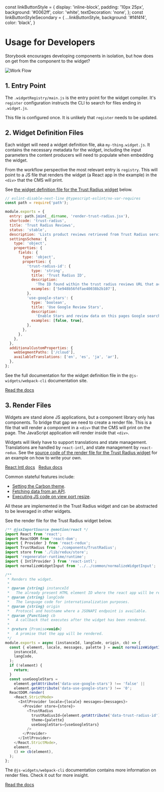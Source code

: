 const linkButtonStyle = {
  display: 'inline-block',
  padding: '10px 25px',
  background: '#0062ff',
  color: 'white',
  textDecoration: 'none',
};
const linkButtonStyleSecondary = {
  ...linkButtonStyle,
  background: '#f4f4f4',
  color: 'black',
}

<Meta title="Usage" />

# Usage for Developers
Storybook encourages developing components in isolation, but how does on get from the component to the widget?

<img src="wr-flow.png" alt="Work Flow" title="Work Flow" />

## 1. Entry Point
The `.widgetRegistry/main.js` is the entry point for the widget compiler. It's `register` configuration instructs the
CLI to search for files ending in `.widget.js`.

This file is configured once. It is unlikely that `register` needs to be updated.

## 2. Widget Definition Files
Each widget will need a widget definition file, aka `my-thing.widget.js`. It contains the necessary metadata for the
widget, including the input parameters the content producers will need to populate when embedding the widget.

From the workflow perspective the most relevant entry is `registry`. This will point to a JS file that renders the
widget (a React app in the example) in the `<div>` that the CMS will print.

See [the widget definition file for the Trust Radius widget](https://github.ibm.com/MSC-Cloud/hc-widgets/blob/development/src/apps/trust-radius/TrustRadius.widget.js) below.

```javascript
// eslint-disable-next-line @typescript-eslint/no-var-requires
const path = require('path');

module.exports = {
  entry: path.join(__dirname, 'render-trust-radius.jsx'),
  shortcode: 'trust-radius',
  title: 'Trust Radius Reviews',
  status: 'stable',
  description: 'Lists product reviews retrieved from Trust Radius service.',
  settingsSchema: {
    type: 'object',
    properties: {
      fields: {
        type: 'object',
        properties: {
          'trust-radius-id': {
            type: 'string',
            title: 'Trust Radius ID',
            description:
              'The ID found within the trust radius reviews URL that activates the product reviews',
            examples: ['5e948b56fdfae40038b2b107'],
          },
          'use-google-stars': {
            type: 'boolean',
            title: 'Use Google Review Stars',
            description:
              'Enable Stars and review data on this pages Google search results? True or False',
            examples: [false, true],
          },
        },
      },
    },
  },
  additionalCustomProperties: {
    webSegmentPaths: ['/cloud'],
    availableTranslations: ['en', 'es', 'ja', 'ar'],
  },
};
```

See the full documentation for the widget definition file in the `@js-widgets/webpack-cli` documentation site.

<a style={linkButtonStyle} href='https://js-widgets.github.io/webpack-cli/docs/registry/widget-definition' target='_blank'>Read the docs</a>

## 3. Render Files
Widgets are stand alone JS applications, but a component library only has components. To bridge that gap we need to
create a render file. This is a file that will render a component in a `<div>` that the CMS will print on the page. The
JavaScript application will render inside that `<div>`.

Widgets will likely have to support translations and state management. Translations are handled by `react-intl`, and state management by `react-redux`.
See the [source code of the render file for the Trust Radius widget](https://github.ibm.com/MSC-Cloud/hc-widgets/blob/development/src/apps/trust-radius/render-trust-radius.jsx)
for an example on how to write your own.

<a style={linkButtonStyleSecondary} href='https://formatjs.io/docs/getting-started/installation/' target='_blank'>React Intl docs</a>
&nbsp;
<a style={linkButtonStyleSecondary} href='https://redux.js.org/introduction/getting-started' target='_blank'>Redux docs</a>

Common stateful features include:

  - [Setting the Carbon theme](https://github.ibm.com/MSC-Cloud/hc-widgets/blob/development/src/apps/trust-radius/lib/redux/reducers/setThemeReducer.ts).
  - [Fetching data from an API](https://github.ibm.com/MSC-Cloud/hc-widgets/blob/development/src/apps/trust-radius/lib/redux/actions/fetchProductDataAction.ts).
  - [Executing JS code on view port resize](https://github.ibm.com/MSC-Cloud/hc-widgets/blob/development/src/apps/trust-radius/lib/redux/reducers/windowResizeReducer.ts).

All these are implemented in the Trust Radius widget and can be abstracted to be leveraged in other widgets.

See the render file for the Trust Radius widget below.

```javascript
/** @jsxImportSource @emotion/react */
import React from 'react';
import ReactDOM from 'react-dom';
import { Provider } from 'react-redux';
import TrustRadius from './components/TrustRadius';
import store from './lib/redux/store';
import 'regenerator-runtime/runtime';
import { IntlProvider } from 'react-intl';
import normalizeWidgetInput from '../../common/normalizeWidgetInput';

/**
 * Renders the widget.
 *
 * @param {string} instanceId
 *   The already present HTML element ID where the react app will be rendered.
 * @param {string} langCode
 *   The language code for internationalization purposes.
 * @param {string} origin
 *   Protocol and hostname where a JSONAPI endpoint is available.
 * @param {Function} cb
 *   A callback that executes after the widget has been rendered.
 *
 * @return {Promise<void>}
 *   A promise that the app will be rendered.
 */
module.exports = async (instanceId, langCode, origin, cb) => {
  const { element, locale, messages, palette } = await normalizeWidgetInput(
    instanceId,
    langCode,
  );
  if (!element) {
    return;
  }
  const useGoogleStars =
    element.getAttribute('data-use-google-stars') !== 'false' ||
    element.getAttribute('data-use-google-stars') !== '0';
  ReactDOM.render(
    <React.StrictMode>
      <IntlProvider locale={locale} messages={messages}>
        <Provider store={store}>
          <TrustRadius
            trustRadiusId={element.getAttribute('data-trust-radius-id') || ''}
            theme={palette}
            useGoogleStars={useGoogleStars}
          />
        </Provider>
      </IntlProvider>
    </React.StrictMode>,
    element,
    () => cb(element),
  );
};
```

The `@js-widgets/webpack-cli` documentation contains more information on render files. Check it out for more insight.

<a style={linkButtonStyle} href='https://js-widgets.github.io/webpack-cli/docs/registry/render-file' target='_blank'>Read the docs</a>
